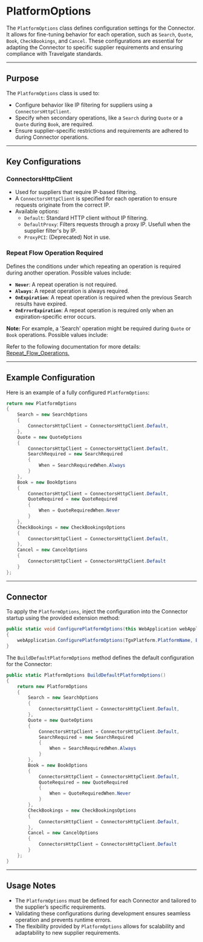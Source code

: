 
# PlatformOptions

The `PlatformOptions` class defines configuration settings for the Connector. It allows for fine-tuning behavior for each operation, such as `Search`, `Quote`, `Book`, `CheckBookings`, and `Cancel`. These configurations are essential for adapting the Connector to specific supplier requirements and ensuring compliance with Travelgate standards.

---
## **Purpose**

The `PlatformOptions` class is used to:
- Configure behavior like IP filtering for suppliers using a `ConnectorsHttpClient`.
- Specify when secondary operations, like a `Search` during `Quote` or a `Quote` during `Book`, are required.
- Ensure supplier-specific restrictions and requirements are adhered to during Connector operations.

---
## **Key Configurations**

### **ConnectorsHttpClient**
- Used for suppliers that require IP-based filtering.
- A `ConnectorsHttpClient` is specified for each operation to ensure requests originate from the correct IP.
- Available options:
  - `Default`: Standard HTTP client without IP filtering.
  - `DefaultProxy`: Filters requests through a proxy IP. Usefull when the supplier filter's by IP.
  - `ProxyPCI`: (Deprecated) Not in use.

### **Repeat Flow Operation Required**

Defines the conditions under which repeating an operation is required during another operation. Possible values include:

- **`Never`**: A repeat operation is not required.
- **`Always`**: A repeat operation is always required.
- **`OnExpiration`**: A repeat operation is required when the previous Search results have expired.
- **`OnErrorExpiration`**: A repeat operation is required only when an expiration-specific error occurs.

**Note:** For example, a 'Search' operation might be required during `Quote` or `Book` operations. Possible values include:

Refer to the following documentation for more details: [Repeat_Flow_Operations.](../Connector_Framework/Repeat_Flow_Operations.mdx)

---

## **Example Configuration**

Here is an example of a fully configured `PlatformOptions`:

```csharp
return new PlatformOptions
{
    Search = new SearchOptions
    {
        ConnectorsHttpClient = ConnectorsHttpClient.Default,
    },
    Quote = new QuoteOptions
    {
        ConnectorsHttpClient = ConnectorsHttpClient.Default,
        SearchRequired = new SearchRequired
        {
            When = SearchRequiredWhen.Always
        }
    },
    Book = new BookOptions
    {
        ConnectorsHttpClient = ConnectorsHttpClient.Default,
        QuoteRequired = new QuoteRequired
        {
            When = QuoteRequiredWhen.Never
        }
    },
    CheckBookings = new CheckBookingsOptions
    {
        ConnectorsHttpClient = ConnectorsHttpClient.Default,
    },
    Cancel = new CancelOptions
    {
        ConnectorsHttpClient = ConnectorsHttpClient.Default
    }
};
```

---

## **Connector**

To apply the `PlatformOptions`, inject the configuration into the Connector startup using the provided extension method:

```csharp
public static void ConfigurePlatformOptions(this WebApplication webApplication)
{
    webApplication.ConfigurePlatformOptions(TgxPlatform.PlatformName, BuildDefaultPlatformOptions());
}
```

The `BuildDefaultPlatformOptions` method defines the default configuration for the Connector:

```csharp
public static PlatformOptions BuildDefaultPlatformOptions()
{
    return new PlatformOptions
    {
        Search = new SearchOptions
        {
            ConnectorsHttpClient = ConnectorsHttpClient.Default,
        },
        Quote = new QuoteOptions
        {
            ConnectorsHttpClient = ConnectorsHttpClient.Default,
            SearchRequired = new SearchRequired
            {
                When = SearchRequiredWhen.Always
            }
        },
        Book = new BookOptions
        {
            ConnectorsHttpClient = ConnectorsHttpClient.Default,
            QuoteRequired = new QuoteRequired
            {
                When = QuoteRequiredWhen.Never
            }
        },
        CheckBookings = new CheckBookingsOptions
        {
            ConnectorsHttpClient = ConnectorsHttpClient.Default,
        },
        Cancel = new CancelOptions
        {
            ConnectorsHttpClient = ConnectorsHttpClient.Default
        }
    };
}
```

---

## **Usage Notes**

- The `PlatformOptions` must be defined for each Connector and tailored to the supplier’s specific requirements.
- Validating these configurations during development ensures seamless operation and prevents runtime errors.
- The flexibility provided by `PlatformOptions` allows for scalability and adaptability to new supplier requirements.
